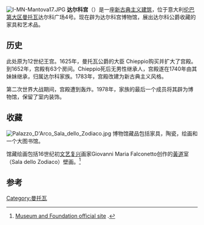 [[File:I-MN-Mantova17.JPG|thumb]]
'''达尔科宫'''（{{lang-it|''Palazzo D'Arco''}}）是一座[[新古典主义建筑|新古典主义建筑]]，位于意大利[[伦巴第大区|伦巴第大区]][[曼托瓦|曼托瓦]]达尔科广场4号。现在辟为达尔科宫博物馆，展出达尔科公爵收藏的家具和艺术品。 

==历史==
此处原为12世纪王宫。1625年，曼托瓦公爵的大臣 Chieppio购买并扩大了宫殿。到1652年，宫殿有63个房间。Chieppio死后无男性继承人，宫殿遂在1740年由其妹妹继承，归属达尔科家族。1783年，宫殿改建为新古典主义风格。

第二次世界大战期间，宫殿遭到轰炸。1978年，家族的最后一个成员将其辟为博物馆，保留了室内装饰。

==收藏==
[[Image:Palazzo_D'Arco_Sala_dello_Zodiaco.jpg|thumb]]
博物馆藏品包括家具，陶瓷，绘画和一个大图书馆。

馆藏绘画包括16世纪初[[文艺复兴|文艺复兴]]画家Giovanni Maria Falconetto创作的[[黃道|黃道]]室（Sala dello Zodiaco）壁画。<ref>[http://www.museodarcomantova.it/sito/ Museum and Foundation official site] {{Wayback|url=http://www.museodarcomantova.it/sito/ |date=20160522071014 }}.</ref>

==参考==
{{reflist}}

{{coord|45.1613|N|10.7888|E|source:wikidata|display=title}}

[[Category:曼托瓦|Category:曼托瓦]]